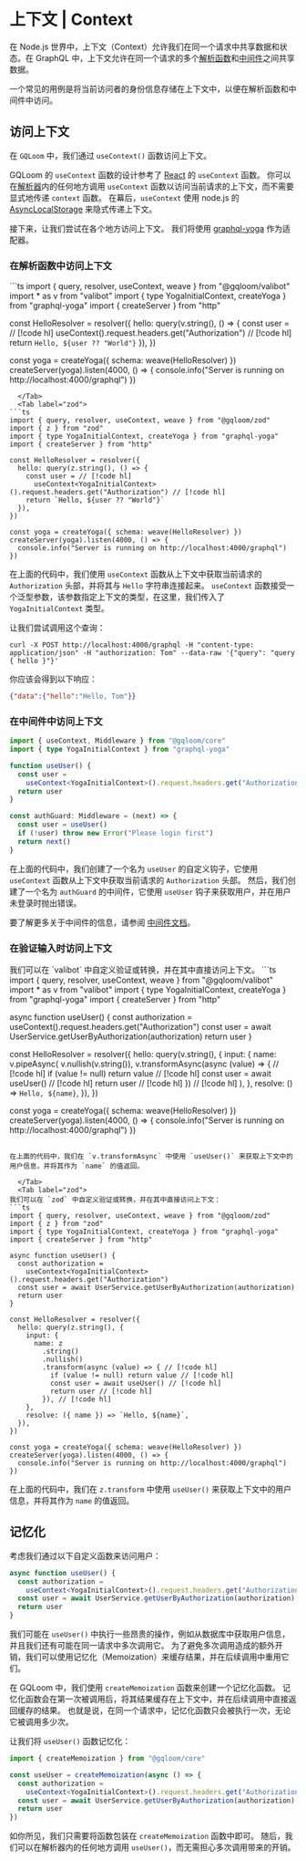 
# 上下文 | Context

在 Node.js 世界中，上下文（Context）允许我们在同一个请求中共享数据和状态。在 GraphQL 中，上下文允许在同一个请求的多个[解析函数](/zh/guide/fundamentals-features/resolver)和[中间件](/zh/guide/fundamentals-features/middleware)之间共享数据。

一个常见的用例是将当前访问者的身份信息存储在上下文中，以便在解析函数和中间件中访问。

## 访问上下文

在 `GQLoom` 中，我们通过 `useContext()` 函数访问上下文。

GQLoom 的 `useContext` 函数的设计参考了 [React](https://zh-hans.react.dev/) 的 `useContext` 函数。
你可以在[解析器](/zh/guide/fundamentals-features/resolver)内的任何地方调用 `useContext` 函数以访问当前请求的上下文，而不需要显式地传递 `context` 函数。
在幕后，`useContext` 使用 node.js 的 [AsyncLocalStorage](https://nodejs.org/api/async_context.html#class-asynclocalstorage) 来隐式传递上下文。

接下来，让我们尝试在各个地方访问上下文。
我们将使用 [graphql-yoga](https://the-guild.dev/graphql/yoga-server) 作为适配器。

### 在解析函数中访问上下文

<Tabs groupId='schema-builder'>
  <Tab label="valibot">
```ts
import { query, resolver, useContext, weave } from "@gqloom/valibot"
import * as v from "valibot"
import { type YogaInitialContext, createYoga } from "graphql-yoga"
import { createServer } from "http"

const HelloResolver = resolver({
  hello: query(v.string(), () => {
    const user = // [!code hl]
      useContext<YogaInitialContext>().request.headers.get("Authorization") // [!code hl]
    return `Hello, ${user ?? "World"}`
  }),
})

const yoga = createYoga({ schema: weave(HelloResolver) })
createServer(yoga).listen(4000, () => {
  console.info("Server is running on http://localhost:4000/graphql")
})
```
  </Tab>
  <Tab label="zod">
```ts
import { query, resolver, useContext, weave } from "@gqloom/zod"
import { z } from "zod"
import { type YogaInitialContext, createYoga } from "graphql-yoga"
import { createServer } from "http"

const HelloResolver = resolver({
  hello: query(z.string(), () => {
    const user = // [!code hl]
      useContext<YogaInitialContext>().request.headers.get("Authorization") // [!code hl]
    return `Hello, ${user ?? "World"}`
  }),
})

const yoga = createYoga({ schema: weave(HelloResolver) })
createServer(yoga).listen(4000, () => {
  console.info("Server is running on http://localhost:4000/graphql")
})
```
  </Tab>
</Tabs>

在上面的代码中，我们使用 `useContext` 函数从上下文中获取当前请求的 `Authorization` 头部，并将其与 `Hello` 字符串连接起来。
`useContext` 函数接受一个泛型参数，该参数指定上下文的类型，在这里，我们传入了 `YogaInitialContext` 类型。


让我们尝试调用这个查询：
```shell
curl -X POST http://localhost:4000/graphql -H "content-type: application/json" -H "authorization: Tom" --data-raw '{"query": "query { hello }"}'
```
你应该会得到以下响应：
```json
{"data":{"hello":"Hello, Tom"}}
```

### 在中间件中访问上下文

```ts
import { useContext, Middleware } from "@gqloom/core"
import { type YogaInitialContext } from "graphql-yoga"

function useUser() {
  const user =
    useContext<YogaInitialContext>().request.headers.get("Authorization")
  return user
}

const authGuard: Middleware = (next) => {
  const user = useUser()
  if (!user) throw new Error("Please login first")
  return next()
}
```
在上面的代码中，我们创建了一个名为 `useUser` 的自定义钩子，它使用 `useContext` 函数从上下文中获取当前请求的 `Authorization` 头部。
然后，我们创建了一个名为 `authGuard` 的中间件，它使用 `useUser` 钩子来获取用户，并在用户未登录时抛出错误。

要了解更多关于中间件的信息，请参阅 [中间件文档](/zh/guide/fundamentals-features/middleware)。

### 在验证输入时访问上下文

<Tabs groupId='schema-builder'>
  <Tab label="valibot">
我们可以在 `valibot` 中自定义验证或转换，并在其中直接访问上下文。
```ts
import { query, resolver, useContext, weave } from "@gqloom/valibot"
import * as v from "valibot"
import { type YogaInitialContext, createYoga } from "graphql-yoga"
import { createServer } from "http"

async function useUser() {
  const authorization =
    useContext<YogaInitialContext>().request.headers.get("Authorization")
  const user = await UserService.getUserByAuthorization(authorization)
  return user
}

const HelloResolver = resolver({
  hello: query(v.string(), {
    input: {
      name: v.pipeAsync( 
        v.nullish(v.string()),
        v.transformAsync(async (value) => { // [!code hl]
          if (value != null) return value // [!code hl]
          const user = await useUser() // [!code hl]
          return user // [!code hl]
        }) // [!code hl]
      ),
    },
    resolve: () => `Hello, ${name}`,
  }),
})

const yoga = createYoga({ schema: weave(HelloResolver) })
createServer(yoga).listen(4000, () => {
  console.info("Server is running on http://localhost:4000/graphql")
})
```

在上面的代码中，我们在 `v.transformAsync` 中使用 `useUser()` 来获取上下文中的用户信息，并将其作为 `name` 的值返回。

  </Tab>
  <Tab label="zod">
我们可以在 `zod` 中自定义验证或转换，并在其中直接访问上下文：
```ts
import { query, resolver, useContext, weave } from "@gqloom/zod"
import { z } from "zod"
import { type YogaInitialContext, createYoga } from "graphql-yoga"
import { createServer } from "http"

async function useUser() {
  const authorization =
    useContext<YogaInitialContext>().request.headers.get("Authorization")
  const user = await UserService.getUserByAuthorization(authorization)
  return user
}

const HelloResolver = resolver({
  hello: query(z.string(), {
    input: {
      name: z
        .string()
        .nullish()
        .transform(async (value) => { // [!code hl]
          if (value != null) return value // [!code hl]
          const user = await useUser() // [!code hl]
          return user // [!code hl]
        }), // [!code hl]
    },
    resolve: ({ name }) => `Hello, ${name}`,
  }),
})

const yoga = createYoga({ schema: weave(HelloResolver) })
createServer(yoga).listen(4000, () => {
  console.info("Server is running on http://localhost:4000/graphql")
})
```
在上面的代码中，我们在 `z.transform` 中使用 `useUser()` 来获取上下文中的用户信息，并将其作为 `name` 的值返回。
  </Tab>
</Tabs>

## 记忆化

考虑我们通过以下自定义函数来访问用户：

```ts
async function useUser() {
  const authorization =
    useContext<YogaInitialContext>().request.headers.get("Authorization")
  const user = await UserService.getUserByAuthorization(authorization)
  return user
}
```

我们可能在 `useUser()` 中执行一些昂贵的操作，例如从数据库中获取用户信息，并且我们还有可能在同一请求中多次调用它。
为了避免多次调用造成的额外开销，我们可以使用记忆化（Memoization）来缓存结果，并在后续调用中重用它们。

在 GQLoom 中，我们使用 `createMemoization` 函数来创建一个记忆化函数。
记忆化函数会在第一次被调用后，将其结果缓存在上下文中，并在后续调用中直接返回缓存的结果。
也就是说，在同一个请求中，记忆化函数只会被执行一次，无论它被调用多少次。

让我们将 `useUser()` 函数记忆化：

```ts
import { createMemoization } from "@gqloom/core"

const useUser = createMemoization(async () => {
  const authorization =
    useContext<YogaInitialContext>().request.headers.get("Authorization")
  const user = await UserService.getUserByAuthorization(authorization)
  return user
})
```
如你所见，我们只需要将函数包装在 `createMemoization` 函数中即可。
随后，我们可以在解析器内的任何地方调用 `useUser()`，而无需担心多次调用带来的开销。